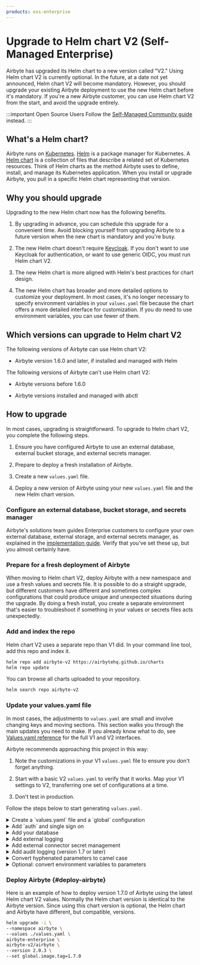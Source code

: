 ```yaml
---
products: oss-enterprise
---
```



# Upgrade to Helm chart V2 (Self-Managed Enterprise)

Airbyte has upgraded its Helm chart to a new version called "V2." Using Helm chart V2 is currently optional. In the future, at a date not yet announced, Helm chart V2 will become mandatory. However, you should upgrade your existing Airbyte deployment to use the new Helm chart before it's mandatory. If you're a new Airbyte customer, you can use Helm chart V2 from the start, and avoid the upgrade entirely.

:::important Open Source Users
Follow the [Self-Managed Community guide](../deploying-airbyte/chart-v2-community) instead.
:::

## What's a Helm chart?

Airbyte runs on [Kubernetes](https://kubernetes.io/). [Helm](https://helm.sh/) is a package manager for Kubernetes. A [Helm chart](https://helm.sh/docs/topics/charts/) is a collection of files that describe a related set of Kubernetes resources. Think of Helm charts as the method Airbyte uses to define, install, and manage its Kubernetes application. When you install or upgrade Airbyte, you pull in a specific Helm chart representing that version.

## Why you should upgrade

Upgrading to the new Helm chart now has the following benefits.

1. By upgrading in advance, you can schedule this upgrade for a convenient time. Avoid blocking yourself from upgrading Airbyte to a future version when the new chart is mandatory and you're busy.

2. The new Helm chart doesn't require [Keycloak](https://www.keycloak.org/). If you don't want to use Keycloak for authentication, or want to use generic OIDC, you must run Helm chart V2.

3. The new Helm chart is more aligned with Helm's best practices for chart design.

4. The new Helm chart has broader and more detailed options to customize your deployment. In most cases, it's no longer necessary to specify environment variables in your `values.yaml` file because the chart offers a more detailed interface for customization. If you do need to use environment variables, you can use fewer of them.

## Which versions can upgrade to Helm chart V2

The following versions of Airbyte can use Helm chart V2:

- Airbyte version 1.6.0 and later, if installed and managed with Helm

The following versions of Airbyte can't use Helm chart V2:

- Airbyte versions before 1.6.0

- Airbyte versions installed and managed with abctl

## How to upgrade

In most cases, upgrading is straightforward. To upgrade to Helm chart V2, you complete the following steps.

1. Ensure you have configured Airbyte to use an external database, external bucket storage, and external secrets manager.

2. Prepare to deploy a fresh installation of Airbyte.

3. Create a new `values.yaml` file.

4. Deploy a new version of Airbyte using your new `values.yaml` file and the new Helm chart version.

### Configure an external database, bucket storage, and secrets manager

Airbyte's solutions team guides Enterprise customers to configure your own external database, external storage, and external secrets manager, as explained in the [implementation guide](implementation-guide). Verify that you've set these up, but you almost certainly have.

### Prepare for a fresh deployment of Airbyte

When moving to Helm chart V2, deploy Airbyte with a new namespace and use a fresh values and secrets file. It is possible to do a straight upgrade, but different customers have different and sometimes complex configurations that could produce unique and unexpected situations during the upgrade. By doing a fresh install, you create a separate environment that's easier to troubleshoot if something in your values or secrets files acts unexpectedly.

### Add and index the repo

Helm chart V2 uses a separate repo than V1 did. In your command line tool, add this repo and index it.

```bash
helm repo add airbyte-v2 https://airbytehq.github.io/charts
helm repo update
```

You can browse all charts uploaded to your repository.

```bash
helm search repo airbyte-v2
```

### Update your values.yaml file

In most cases, the adjustments to `values.yaml` are small and involve changing keys and moving sections. This section walks you through the main updates you need to make. If you already know what to do, see [Values.yaml reference](../deploying-airbyte/values) for the full V1 and V2 interfaces.

Airbyte recommends approaching this project in this way:

1. Note the customizations in your V1 `values.yaml` file to ensure you don't forget anything.

2. Start with a basic V2 `values.yaml` to verify that it works. Map your V1 settings to V2, transferring one set of configurations at a time.

3. Don't test in production.

Follow the steps below to start generating `values.yaml`.

<details>
<summary>
Create a `values.yaml` file and a `global` configuration
</summary>

Create a new `values.yaml` file on your machine. In that file, create your basic global configuration.

```yaml title="values.yaml"
global:
  edition: enterprise

  enterprise:
    secretName: "" # Secret name where an Airbyte license key is stored
    licenseKeySecretKey: "" # The key within `licenseKeySecretName` where the Airbyte license key is stored

  airbyteUrl: "" # The URL where Airbyte will be reached; This should match your Ingress host
```

Optional: [deploy Airbyte](#deploy-airbyte) before you add additional configurations. If there are issues with your deployment, troubleshooting them is easier before you integrate additional services.

</details>

<details>
<summary>
Add `auth` and single sign on
</summary>

You can implement single sign on (SSO) with OIDC or new generic OIDC. For more help, see [Single sign on (SSO)](../access-management/sso).

<Tabs>
<TabItem value="oidc" label="OIDC">

```yaml title="values.yaml"
global:
  auth:
    enabled: false # Set to false if you're using SSO
  
    # -- Admin user configuration
    instanceAdmin:
      firstName: ""
      lastName:  ""
      emailSecretKey: "" # The key within `emailSecretName` where the initial user's email is stored
      passwordSecretKey: "" # The key within `passwordSecretName` where the initial user's password is stored

    # -- SSO Identify Provider configuration; (requires Enterprise)
    identityProvider:
        secretName: "" # Secret name where the OIDC configuration is stored
        type: "oidc"
        oidc:
          # -- OIDC application domain
          domain: ""
          # -- OIDC application name
          appName: ""
          # -- The key within `clientIdSecretName` where the OIDC client id is stored
          clientIdSecretKey: ""
          # -- The key within `clientSecretSecretName` where the OIDC client secret is stored
          clientSecretSecretKey: ""
```

</TabItem>
<TabItem value="generic-oidc" label="Generic OIDC">

```yaml title="values.yaml"
global:
  auth:
    enabled: false # Set to false if you're using SSO
  
    # -- Admin user configuration
    instanceAdmin:
      firstName: ""
      lastName:  ""
      emailSecretKey: "" # The key within `emailSecretName` where the initial user's email is stored
      passwordSecretKey: "" # The key within `passwordSecretName` where the initial user's password is stored

    # -- SSO Identify Provider configuration; (requires Enterprise)
    identityProvider:
        secretName: "" # Secret name where the OIDC configuration is stored
        type: "generic-oidc"
        genericOidc:
          clientId: ""
          audience: ""
          issuer: ""
          endpoints:
            authorizationServerEndpoint: ""
            jwksEndpoint: ""
          fields:
            subject: sub
            email: email
            name: name
            issuer: iss
```

</TabItem>
</Tabs>

</details>

<details>
<summary>
Add your database
</summary>

Disable Airbyte's default Postgres database and add your own. The main difference in Helm chart V2 is the `global.database.database` key has changed to `global.database.name`.

```yaml title="values.yaml"
global: 
  database:
    # -- Secret name where database credentials are stored
    secretName: "" # e.g. "airbyte-config-secrets"
    # -- The database host
    host: ""
    # -- The database port
    port:
    # -- The database name - this key used to be "database" in Helm chart 1.0
    name: ""

    # Use EITHER user or userSecretKey, but not both
    # -- The database user
    user: ""
    # -- The key within `secretName` where the user is stored
    userSecretKey: "" # e.g. "database-user"

    # Use EITHER password or passwordSecretKey, but not both
    # -- The database password
    password: ""
    # -- The key within `secretName` where the password is stored
    passwordSecretKey: "" # e.g."database-password"

postgresql:
  enabled: false
```

</details>

<details>
<summary>
Add external logging
</summary>

```yaml title="values.yaml"
global:
  storage:
    secretName: ""
    type: minio # default storage is minio. Set to s3, gcs, or azure, according to what you use.

    bucket:
      log: airbyte-bucket
      auditLogging: airbyte-bucket # Version 1.7 or later, only if you're using audit logging
      state: airbyte-bucket
      workloadOutput: airbyte-bucket
      activityPayload: airbyte-bucket

    # Set ONE OF the following storage types, according to your specification above

    # S3
    s3:
      region: "" ## e.g. us-east-1
      authenticationType: credentials ## Use "credentials" or "instanceProfile"
      accessKeyId: ""
      secretAccessKey: ""

    # GCS
    gcs:
      projectId: <project-id>
      credentialsJson:  <base64-encoded>
      credentialsJsonPath: /secrets/gcs-log-creds/gcp.json

    # Azure
    azure:
      # one of the following: connectionString, connectionStringSecretKey
      connectionString: <azure storage connection string>
      connectionStringSecretKey: <secret coordinate containing an existing connection-string secret>
```

</details>

<details>
<summary>
Add external connector secret management
</summary>

```yaml
global:
  secretsManager:
    enabled: false
    type: "" # one of: VAULT, GOOGLE_SECRET_MANAGER, AWS_SECRET_MANAGER, AZURE_KEY_VAULT, TESTING_CONFIG_DB_TABLE
    secretName: "airbyte-config-secrets"

    # Set ONE OF the following groups of configurations, based on your configuration in global.secretsManager.type.

    awsSecretManager:
      region: <aws-region>
      authenticationType: credentials ## Use "credentials" or "instanceProfile"
      tags: ## Optional - You may add tags to new secrets created by Airbyte.
      - key: ## e.g. team
          value: ## e.g. deployments
        - key: business-unit
          value: engineering
      kms: ## Optional - ARN for KMS Decryption.

    # OR

    googleSecretManager:
      projectId: <project-id>
      credentialsSecretKey: gcp.json

    # OR

    azureKeyVault:
      tenantId: ""
      vaultUrl: ""
      clientId: ""
      clientIdSecretKey: ""
      clientSecret: ""
      clientSecretSecretKey: ""
      tags: ""

    # OR

    vault:
      address: ""
      prefix: ""
      authToken: ""
      authTokenSecretKey: ""
```

</details>

<details>
<summary>
Add audit logging (version 1.7 or later)
</summary>

If you're using version 1.7 or later, you can enable audit logging. Unlike Helm chart V1, it's no longer necessary to specify environment variables. For more help with audit logging, see [Audit logging](audit-logging).

```yaml title="values.yaml"
server:
  auditLogginEnabled: true

storage:
  bucket:
    auditLogging: your-audit-logging-bucket-name-here
```

</details>

<details>
<summary>
Convert hyphenated parameters to camel case
</summary>

If you have any further customizations, move those over to your new values.yaml file. 

Check for hyphenated parameter names. These are camel case in Helm chart V2. For example, when copying over `workload-launcher`, change it to `workloadLauncher`.

Some parameters have similar but slightly different names. For example, `orchestrator` is `containerOrchestrator` in Helm chart V2.

</details>

<details>
<summary>
Optional: convert environment variables to parameters
</summary>

In previous versions of your values.yaml file, you might have specified a number of environment variables. Many of these environment variables have a proper interface in Helm chart V2 and you can specify them without environment variables. For example, look at the following configuration, which uses environment variables to tell `workload-launcher` to run pods in the `jobs` node group.

```yaml title="values.yaml using Helm chart V1"
workload-launcher:
  nodeSelector:
    type: static
  ## Pods spun up by the workload launcher will run in the 'jobs' node group.
  extraEnv:
    - name: JOB_KUBE_NODE_SELECTORS
      value: type=jobs
    - name: SPEC_JOB_KUBE_NODE_SELECTORS
      value: type=jobs
    - name: CHECK_JOB_KUBE_NODE_SELECTORS
      value: type=jobs
    - name: DISCOVER_JOB_KUBE_NODE_SELECTORS
      value: type=jobs
```

You can specify these values directly without using environment variables, achieving the same effect.

```yaml title="values.yaml using Helm chart V2"
global:
  jobs:
    kube:
      nodeSelector:
        type: jobs

workloadLauncher:
  nodeSelector:
    type: static
```

<EnvironmentVarConversion/>

</details>

### Deploy Airbyte {#deploy-airbyte}

Here is an example of how to deploy version 1.7.0 of Airbyte using the latest Helm chart V2 values. Normally the Helm chart version is identical to the Airbyte version. Since using this chart version is optional, the Helm chart and Airbyte have different, but compatible, versions.

```bash
helm upgrade -i \
--namespace airbyte \
--values ./values.yaml \
airbyte-enterprise \
airbyte-v2/airbyte \
--version 2.0.3 \
--set global.image.tag=1.7.0
```

<!-- I am realizing the decoupling the chart from the platform may create weird scenarios where it's unclear which version/chart combination to use. -->
